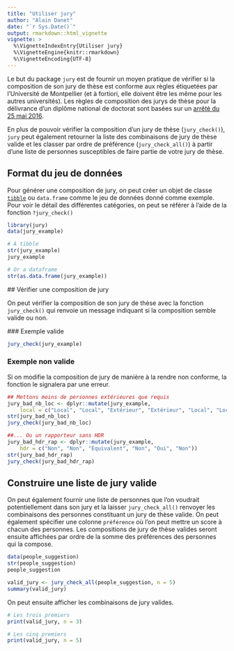 ```yaml
---
title: "Utiliser jury"
author: "Alain Danet"
date: "`r Sys.Date()`"
output: rmarkdown::html_vignette
vignette: >
  %\VignetteIndexEntry{Utiliser jury}
  %\VignetteEngine{knitr::rmarkdown}
  %\VignetteEncoding{UTF-8}
---
```


Le but du package `jury` est de fournir un moyen pratique de vérifier si la
composition de son jury de thèse est conforme aux règles étiquetées par
l'Université de Montpellier (et à fortiori, elle doivent être les même pour les
autres universités). Les règles de composition des jurys de thèse pour la
délivrance d'un diplôme national de doctorat sont basées sur un
 [arrêté du 25 mai 2016](https://www.legifrance.gouv.fr/affichTexte.do?cidTexte=JORFTEXT000032587086).

En plus de pouvoir vérifier la composition d'un jury de thèse (`jury_check()`), `jury` peut
également retourner la liste des combinaisons de jury de thèse valide et les
classer par ordre de préférence (`jury_check_all()`) à partir d'une liste
de personnes susceptibles de faire partie de votre jury de thèse.

## Format du jeu de données

Pour générer une composition de jury, on peut créer un objet de classe [`tibble`](http://tibble.tidyverse.org/) ou
`data.frame` comme le jeu de données donné comme exemple. Pour voir le détail
des différentes catégories, on peut se référer à l'aide de la fonction
`?jury_check()` 

```r
library(jury)
data(jury_example)

# A tibble
str(jury_example)
jury_example

# Or a dataframe
str(as.data.frame(jury_example))

```

## Vérifier une composition de jury

On peut vérifier la composition de son jury de thèse avec la fonction
`jury_check()` qui renvoie un message indiquant si la composition semble valide
ou non.

### Exemple valide

```r
jury_check(jury_example)

```

### Exemple non valide

Si on modifie la composition de jury de manière à la rendre non conforme, la
fonction le signalera par une erreur.

```r
## Mettons moins de personnes extérieures que requis   
jury_bad_nb_loc <- dplyr::mutate(jury_example, 
    local = c("Local", "Local", "Extérieur", "Extérieur", "Local", "Local"))
str(jury_bad_nb_loc)
jury_check(jury_bad_nb_loc)

##... Ou un rapporteur sans HDR
jury_bad_hdr_rap <- dplyr::mutate(jury_example, 
    hdr = c("Non", "Non", "Équivalent", "Non", "Oui", "Non"))
str(jury_bad_hdr_rap)
jury_check(jury_bad_hdr_rap)
```

## Construire une liste de jury valide

On peut également fournir une liste de personnes que l'on voudrait
potentiellement dans son jury et la laisser `jury_check_all()` renvoyer les
combinaisons des personnes constituant un jury de thèse valide. On peut
également spécifier une colonne `préférence` où l'on peut mettre un score à
chacun des personnes. Les compositions de jury de thèse valides seront ensuite
affichées par ordre de la somme des préférences des personnes qui la compose.      

```r
data(people_suggestion)
str(people_suggestion)
people_suggestion
```

```r
valid_jury <- jury_check_all(people_suggestion, n = 5) 
summary(valid_jury)
```

On peut ensuite afficher les combinaisons de jury valides.

```r
# Les trois premiers 
print(valid_jury, n = 3)

# Les cinq premiers
print(valid_jury, n = 5)
```



